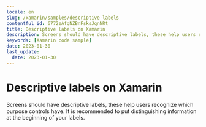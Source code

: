 ```yaml
---
locale: en
slug: /xamarin/samples/descriptive-labels
contentful_id: 6772zAfgNZBnFsksJqnNRt
title: Descriptive labels on Xamarin
description: Screens should have descriptive labels, these help users recognize which purpose controls have.
keywords: [Xamarin code sample]
date: 2023-01-30
last_update:
  date: 2023-01-30
---
```


# Descriptive labels on Xamarin

Screens should have descriptive labels, these help users recognize which purpose controls have. It is recommended to put distinguishing information at the beginning of your labels.

<CodeSample id="screen-labels" locale="en" platform="xamarin"/>
